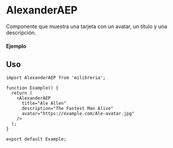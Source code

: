 
<Meta of={AlexanderAEP} title="AlexanderAEP" />

# AlexanderAEP

Componente que muestra una tarjeta con un avatar, un título y una descripción.

#### Ejemplo

<Canvas of={AlexanderAEP.Primary} />

## Uso

```tsx
import AlexanderAEP from 'milibreria';

function Example() {
  return (
    <AlexanderAEP
      title="Ale Allen"
      description="The Fastest Man Alive"
      avatar="https://example.com/Ale-avatar.jpg"
    />
  );
}

export default Example;